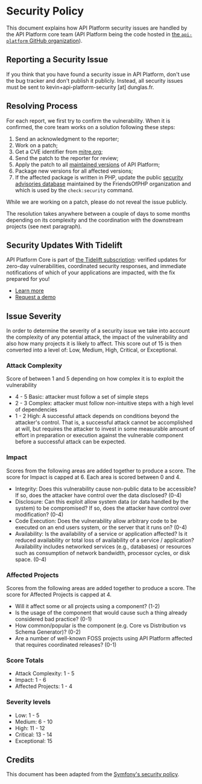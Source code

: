 # Security Policy

This document explains how API Platform security issues are handled by the API Platform core team (API Platform being the code hosted in [the `api-platform` GitHub organization](https://github.com/api-platform)).

## Reporting a Security Issue

If you think that you have found a security issue in API Platform, don't use the bug tracker and don't publish it publicly. Instead, all security issues must be sent to kevin+api-platform-security [at] dunglas.fr.

## Resolving Process

For each report, we first try to confirm the vulnerability. When it is confirmed, the core team works on a solution following these steps:

1. Send an acknowledgment to the reporter;
2. Work on a patch;
3. Get a CVE identifier from [mitre.org](https://cveform.mitre.org);
4. Send the patch to the reporter for review;
5. Apply the patch to all [maintained versions](releases.md) of API Platform;
6. Package new versions for all affected versions;
7. If the affected package is written in PHP, update the public [security advisories database](https://github.com/FriendsOfPHP/security-advisories) maintained by the FriendsOfPHP organization and which is used by the `check:security` command.

While we are working on a patch, please do not reveal the issue publicly.

The resolution takes anywhere between a couple of days to some months depending on its complexity and the coordination with the downstream projects (see next paragraph).

## Security Updates With Tidelift

API Platform Core is part of [the Tidelift subscription](https://tidelift.com/subscription/pkg/packagist-api-platform-core?utm_source=packagist-api-platform-core&utm_medium=referral&utm_campaign=enterprise): verified updates for zero-day vulnerabilities, coordinated security responses, and immediate notifications of which of your applications are impacted, with the fix prepared for you!

-   [Learn more](https://tidelift.com/subscription/pkg/packagist-api-platform-core?utm_source=packagist-api-platform-core&utm_medium=referral&utm_campaign=enterprise)
-   [Request a demo](https://tidelift.com/subscription/request-a-demo?utm_source=packagist-api-platform-core&utm_medium=referral&utm_campaign=enterprise)

## Issue Severity

In order to determine the severity of a security issue we take into account the complexity of any potential attack, the impact of the vulnerability and also how many projects it is likely to affect. This score out of 15 is then converted into a level of: Low, Medium, High, Critical, or Exceptional.

### Attack Complexity

Score of between 1 and 5 depending on how complex it is to exploit the vulnerability

-   4 - 5 Basic: attacker must follow a set of simple steps
-   2 - 3 Complex: attacker must follow non-intuitive steps with a high level of dependencies
-   1 - 2 High: A successful attack depends on conditions beyond the attacker's control. That is, a successful attack cannot be accomplished at will, but requires the attacker to invest in some measurable amount of effort in preparation or execution against the vulnerable component before a successful attack can be expected.

### Impact

Scores from the following areas are added together to produce a score. The score for Impact is capped at 6. Each area is scored between 0 and 4.

-   Integrity: Does this vulnerability cause non-public data to be accessible? If so, does the attacker have control over the data disclosed? (0-4)
-   Disclosure: Can this exploit allow system data (or data handled by the system) to be compromised? If so, does the attacker have control over modification? (0-4)
-   Code Execution: Does the vulnerability allow arbitrary code to be executed on an end users system, or the server that it runs on? (0-4)
-   Availability: Is the availability of a service or application affected? Is it reduced availability or total loss of availability of a service / application? Availability includes networked services (e.g., databases) or resources such as consumption of network bandwidth, processor cycles, or disk space. (0-4)

### Affected Projects

Scores from the following areas are added together to produce a score. The score for Affected Projects is capped at 4.

-   Will it affect some or all projects using a component? (1-2)
-   Is the usage of the component that would cause such a thing already considered bad practice? (0-1)
-   How common/popular is the component (e.g. Core vs Distribution vs Schema Generator)? (0-2)
-   Are a number of well-known FOSS projects using API Platform affected that requires coordinated releases? (0-1)

### Score Totals

-   Attack Complexity: 1 - 5
-   Impact: 1 - 6
-   Affected Projects: 1 - 4

### Severity levels

-   Low: 1 - 5
-   Medium: 6 - 10
-   High: 11 - 12
-   Critical: 13 - 14
-   Exceptional: 15

## Credits

This document has been adapted from the [Symfony's security policy](https://symfony.com/doc/current/contributing/code/security.html).
